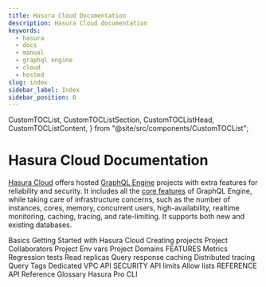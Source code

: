 ```yaml
---
title: Hasura Cloud Documentation
description: Hasura Cloud documentation
keywords:
  - hasura
  - docs
  - manual
  - graphql engine
  - cloud
  - hosted
slug: index
sidebar_label: Index
sidebar_position: 0
---
```


  CustomTOCList,
  CustomTOCListSection,
  CustomTOCListHead,
  CustomTOCListContent,
} from "@site/src/components/CustomTOCList";

# Hasura Cloud Documentation

[Hasura Cloud](https://cloud.hasura.io/signup/?pg=docs&plcmt=body&cta=hasura-cloud&tech=default) offers hosted [GraphQL Engine](https://github.com/hasura/graphql-engine) projects with extra features for reliability and security. It includes all the [core features](/graphql/core/index.mdx) of GraphQL Engine, while taking care of infrastructure concerns, such as the number of instances, cores, memory, concurrent users, high-availability, realtime monitoring, caching, tracing, and rate-limiting. It supports both new and existing databases.

<CustomTOCList>
  <CustomTOCListSection>
    <CustomTOCListHead>Basics</CustomTOCListHead>
    <CustomTOCListContent>
      <VersionedLink to="/graphql/cloud/getting-started/index">
        Getting Started with Hasura Cloud
      </VersionedLink>
      <VersionedLink to="/graphql/cloud/projects/create">Creating projects</VersionedLink>
      <VersionedLink to="/graphql/cloud/projects/collaborators">
        Project Collaborators
      </VersionedLink>
      <VersionedLink to="/graphql/cloud/projects/env-vars">Project Env vars</VersionedLink>
      <VersionedLink to="/graphql/cloud/projects/domains">Project Domains</VersionedLink>
    </CustomTOCListContent>
  </CustomTOCListSection>
  <CustomTOCListSection>
    <CustomTOCListHead>FEATURES</CustomTOCListHead>
    <CustomTOCListContent>
      <VersionedLink to="/graphql/cloud/metrics/index">Metrics</VersionedLink>
      <VersionedLink to="/graphql/cloud/regression-tests">Regression tests</VersionedLink>
      <VersionedLink to="/graphql/cloud/read-replicas">Read replicas</VersionedLink>
      <VersionedLink to="/graphql/cloud/response-caching">Query response caching</VersionedLink>
      <VersionedLink to="/graphql/cloud/tracing">Distributed tracing</VersionedLink>
      <VersionedLink to="/graphql/cloud/query-tags">Query Tags</VersionedLink>
      <VersionedLink to="/graphql/cloud/dedicated-vpc">Dedicated VPC</VersionedLink>
    </CustomTOCListContent>
  </CustomTOCListSection>
  <CustomTOCListSection>
    <CustomTOCListHead>API SECURITY</CustomTOCListHead>
    <CustomTOCListContent>
      <VersionedLink to="/graphql/cloud/security/api-limits">API limits</VersionedLink>
      <VersionedLink to="/graphql/cloud/security/allow-lists">Allow lists</VersionedLink>
    </CustomTOCListContent>
  </CustomTOCListSection>
  <CustomTOCListSection>
    <CustomTOCListHead>REFERENCE</CustomTOCListHead>
    <CustomTOCListContent>
      <VersionedLink to="/graphql/cloud/api-reference">API Reference</VersionedLink>
      <VersionedLink to="/graphql/cloud/glossary">Glossary</VersionedLink>
      <VersionedLink to="/graphql/cloud/hasurapro-cli/index">Hasura Pro CLI</VersionedLink>
    </CustomTOCListContent>
  </CustomTOCListSection>
</CustomTOCList>
